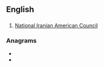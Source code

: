 ==English==

==={{initialism-old|en}}===
{{en-initialism}}

# [[w:National Iranian American Council|National Iranian American Council]]

===Anagrams===
* {{l|en|Cain}}
* {{l|en|Inca}}